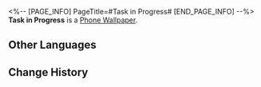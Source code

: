 <%-- [PAGE_INFO]
PageTitle=#Task in Progress#
[END_PAGE_INFO] --%>
{{Item Infobox
|id          = 221006
|image       = Item Task in Progress.png
|type        = Phone Wallpaper
|invCategory = 
|rarity      = 4
|effect      = 
|description = After obtaining Phone wallpapers, they can be changed in the Phone function.
|source1     = [[Phone Wallpaper obtained in Divergent Universe: The Human Comedy]]
}}
{{Description|''"Hi everyone. Sorry I'm late, but that's not important. The weekly report for the Simulated Universe's new version is here. Let's hotfix any issues, and if there are no issues, we can adjourn."''<br />''"The data for Path grouping seems to have some deviation... However, the performance of the new research samples is acceptable."''<br />''"Conclusion: The research samples are showing signs of developing self-awareness, which poses significant risks. Adjustments should be made."''}}
'''Task in Progress''' is a [[Phone Wallpaper]].

==Other Languages==
{{Other Languages
|en   = Task in Progress
|zhs  = 课题进行时
|zht  = 課題進行時
|ja   = 研究進行中
|ko   = 프로젝트 진행 중
|es   = Tarea en progreso
|fr   = Projet en cours
|ru   = Рабочий проект
|th   = หัวข้อที่กำลังดำเนินการ
|vi   = Đề Tài Đang Thực Hiện
|de   = Thema in Bearbeitung
|id   = Saat Topik Berlangsung
|pt   = Tarefa em Progresso
}}

==Change History==
{{Change History|2.3}}
